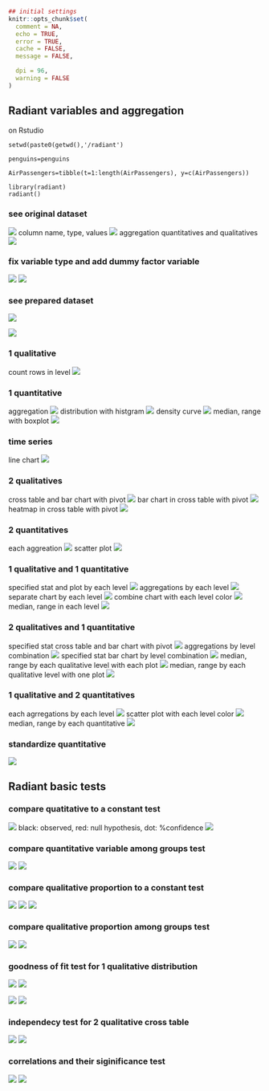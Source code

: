```r
## initial settings
knitr::opts_chunk$set(
  comment = NA,
  echo = TRUE,
  error = TRUE,
  cache = FALSE,
  message = FALSE,

  dpi = 96,
  warning = FALSE
)
```

## Radiant variables and aggregation

on Rstudio
```
setwd(paste0(getwd(),'/radiant')

penguins=penguins

AirPassengers=tibble(t=1:length(AirPassengers), y=c(AirPassengers))

library(radiant)
radiant()
```


### see original dataset
![](data-manage-screenshot1.png)
column name, type, values
![](data-manage-screenshot2.png)
 aggregation quantitatives and qualitatives 
![](data-manage-screenshot3.png)


### fix variable type and add dummy factor variable 

![](data-transform-screenshot1.png)
![](data-transform-screenshot2.png)


### see prepared dataset

![](data-manage-screenshot4.png)

![](data-view-screenshot1.png)


### 1 qualitative
count rows in level
![](data-pivot-screenshot1.png)


### 1 quantitative
aggregation
![](data-explore-screenshot1.png)
distribution with histgram
![](data-visualize-screenshot01.png)
density curve
![](data-visualize-screenshot02.png)
median, range with boxplot
![](data-visualize-screenshot03.png)


### time series
line chart
![](data-visualize-screenshot04.png)


### 2 qualitatives
cross table and bar chart with pivot
![](data-pivot-screenshot2.png)
bar chart in cross table with pivot
![](data-pivot-screenshot3.png)
heatmap in cross table with pivot
![](data-pivot-screenshot4.png)


### 2 quantitatives
each aggreation
![](data-explore-screenshot2.png)
scatter plot
![](data-visualize-screenshot05.png)


### 1 qualitative and 1 quantitative
specified stat and plot by each level
![](data-pivot-screenshot5.png)
aggregations by each level
![](data-explore-screenshot3.png)
separate chart by each level
![](data-visualize-screenshot06.png)
combine chart with each level color
![](data-visualize-screenshot07.png)
median, range in each level
![](data-visualize-screenshot08.png)


### 2 qualitatives and 1 quantitative
specified stat cross table and bar chart with pivot
![](data-pivot-screenshot6.png)
aggregations by level combination
![](data-explore-screenshot4.png)
specified stat bar chart by level combination
![](data-visualize-screenshot09.png)
median, range by each qualitative level with each plot
![](data-visualize-screenshot10.png)
median, range by each qualitative level with one plot
![](data-visualize-screenshot11.png)


### 1 qualitative and 2 quantitatives
each agrregations by each level
![](data-explore-screenshot5.png)
scatter plot with each level color
![](data-visualize-screenshot12.png)
median, range by each quantitative
![](data-visualize-screenshot13.png)


### standardize quantitative
![](data-transform-screenshot3.png)


## Radiant basic tests

### compare quatitative to a constant test

![](single-mean-summary-screenshot1.png)
black: observed, red: null hypothesis, dot: %confidence
![](single-mean-plot-screenshot1.png)


### compare quantitative variable among groups test 

![](compare-means-summary-screenshot1.png)
![](compare-means-plot-screenshot1.png)


### compare qualitative proportion to a constant test

![](single-proportion-summary-screenshot1.png)
![](single-proportion-summary-screenshot2.png)
![](single-proportion-plot-screenshot1.png)


### compare qualitative proportion among groups test 

![](compare-proportions-summary-screenshot1.png)
![](compare-proportions-plot-screenshot1.png)


### goodness of fit test for 1 qualitative distribution

![](goodness-of-fit-summary-screenshot1.png)
![](goodness-of-fit-plot-screenshot1.png)

![](goodness-of-fit-summary-screenshot2.png)
![](goodness-of-fit-plot-screenshot2.png)


### independecy test for 2 qualitative cross table 

![](cross-tabs-summary-screenshot1.png)
![](cross-tabs-plot-screenshot1.png)


### correlations and their siginificance test

![](correlation-summary-screenshot1.png)
![](correlation-plot-screenshot1.png)